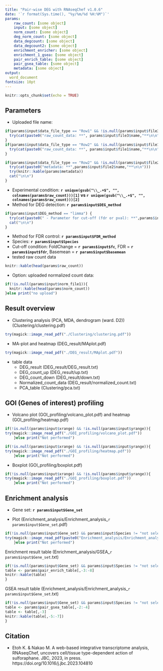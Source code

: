 ```yaml
---
title: "Pair-wise DEG with RNAseqChef v1.0.6"
date: '`r format(Sys.time(), "%y/%m/%d %H:%M")`'
params:
    raw_count: [some object]
    input: [some object]
    norm_count: [some object]
    deg_norm_count: [some object]
    data_degcount: [some object]
    data_degcount2: [some object]
    enrichment_enricher: [some object]
    enrichment_1_gsea: [some object]
    pair_enrich_table: [some object]
    pair_gsea_table: [some object]
    metadata: [some object]
output:
  word_document
fontsize: 10pt
---
```


```r
knitr::opts_chunk$set(echo = TRUE)
```

## Parameters
 - Uploaded file name:
 
```r
if(params$input$data_file_type == "Row1" && !is.null(params$input$file3)) {
  try(cat(paste0("raw_count_data: **", params$input$file3$name,"**\n\n")))
}
if(params$input$data_file_type == "Row2" && !is.null(params$input$file1)) {
  try(cat(paste0("raw_count_data: **", params$input$file1$name,"**\n\n")))
}
```

```r
if(params$input$data_file_type == "Row2" && !is.null(params$input$file2)) {
  try(cat(paste0("metadata: **",params$input$file2$name,"**\n\n")))
  try(knitr::kable(params$metadata))
  cat("\n\n")
}
```
  
 
 - Experimental condition: 
 **`r unique(gsub("\\_.+$", "", colnames(params$raw_count)))[1]` vs `r unique(gsub("\\_.+$", "", colnames(params$raw_count)))[2]`**
 - Method for DEG detection: 
 **`r params$input$DEG_method`**
 
```r
if(params$input$DEG_method == "limma") {
  try(cat(paste0(" - Parameter for cut-off (fdr or pval): **",params$input$cutoff_limma,"**\n\n")))
  cat("\n\n")
}
```

  - Method for FDR control: 
 **`r params$input$FDR_method`**
 - Species: 
 **`r params$input$Species`**
 - Cut-off condition: 
 FoldChange = **`r params$input$fc`**, FDR = **`r params$input$fdr`**, 
 Basemean = **`r params$input$basemean`**
 - tested raw count data
```r
knitr::kable(head(params$raw_count))
```

 - Option: uploaded normalized count data: 
```r
if(!is.null(params$input$norm_file1)){
  knitr::kable(head(params$norm_count))
}else print("no upload")
```

\newpage

##  Result overview

 - Clustering analysis (PCA, MDA, dendrogram (ward. D2)) (Clustering/clustering.pdf)

```r
try(magick::image_read_pdf("./Clustering/clustering.pdf"))
```

 - MA-plot and heatmap (DEG_result/MAplot.pdf)
 
```r
try(magick::image_read_pdf("./DEG_result/MAplot.pdf"))
```

 - table data
    - DEG_result (DEG_result/DEG_result.txt)
    - DEG_count_up (DEG_result/up.txt)
    - DEG_count_down (DEG_result/down.txt)
    - Normalized_count_data (DEG_result/normalized_count.txt)
    - PCA_table (Clustering/pca.txt)

\newpage

##  GOI (Genes of interest) profiling

 - Volcano plot (GOI_profiling/volcano_plot.pdf) and heatmap (GOI_profiling/heatmap.pdf)

```r
if(!is.null(params$input$xrange) && !is.null(params$input$yrange)){
try(magick::image_read_pdf("./GOI_profiling/volcano_plot.pdf"))
    }else print("Not performed")
```
```r
if(!is.null(params$input$xrange) && !is.null(params$input$yrange)){
try(magick::image_read_pdf("./GOI_profiling/heatmap.pdf"))
    }else print("Not performed")
```

 - Boxplot (GOI_profiling/boxplot.pdf)
 
```r
if(!is.null(params$input$xrange) && !is.null(params$input$yrange)){
try(magick::image_read_pdf("./GOI_profiling/boxplot.pdf"))    
    }else print("Not performed")
```

\newpage

## Enrichment analysis

 - Gene set: 
 **`r params$input$Gene_set`**
 
 - Plot (Enrichment_analysis/Enrichment_analysis_`r params$input$Gene_set`.pdf)
```r
if(!is.null(params$input$Gene_set) && params$input$Species != "not selected"){
try(magick::image_read_pdf(paste0("Enrichment_analysis/Enrichment_analysis_",params$input$Gene_set,".pdf")))      
    }else print("Not performed")
```

Enrichment result table (Enrichment_analysis/GSEA_`r params$input$Gene_set`.txt)

```r
if(!is.null(params$input$Gene_set) && params$input$Species != "not selected"){
table <- params$pair_enrich_table[,-3:-8]
knitr::kable(table)
}
```

GSEA result table (Enrichment_analysis/Enrichment_analysis_`r params$input$Gene_set`.txt)

```r
if(!is.null(params$input$Gene_set) && params$input$Species != "not selected"){
table <- params$pair_gsea_table[,-2:-4]
table <- table[,-3]
knitr::kable(table[,-5:-7])
}
```

\newpage

## Citation

 - Etoh K. & Nakao M. A web-based integrative transcriptome analysis, RNAseqChef, uncovers cell/tissue type-dependent action of sulforaphane. JBC, 2023, in press. https://doi.org/10.1016/j.jbc.2023.104810